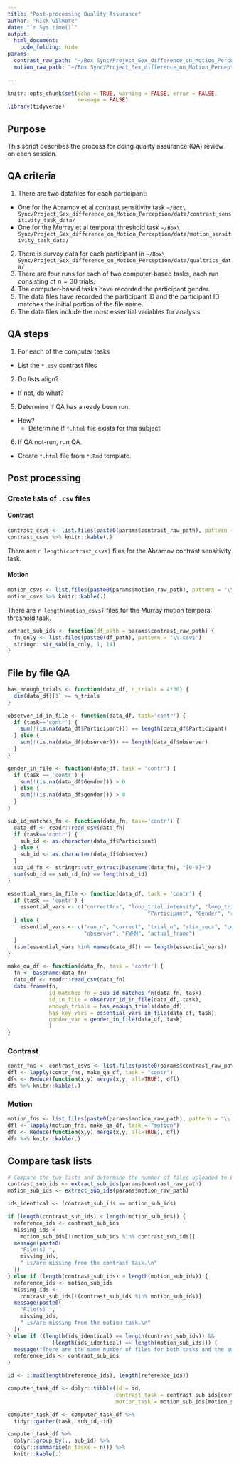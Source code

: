 ```yaml
---
title: "Post-processing Quality Assurance"
author: "Rick Gilmore"
date: "`r Sys.time()`"
output: 
  html_document:
    code_folding: hide
params:
  contrast_raw_path: "~/Box Sync/Project_Sex_difference_on_Motion_Perception/data/contrast_sensitivity_task_data"
  motion_raw_path: "~/Box Sync/Project_Sex_difference_on_Motion_Perception/data/motion_temporal_threshold_data"
  
---
```


```r
knitr::opts_chunk$set(echo = TRUE, warning = FALSE, error = FALSE,
                      message = FALSE)
library(tidyverse)
```

## Purpose

This script describes the process for doing quality assurance (QA) review on each session.

## QA criteria

1. There are two datafiles for each participant:
  - One for the Abramov et al contrast sensitivity task `~/Box\ Sync/Project_Sex_difference_on_Motion_Perception/data/contrast_sensitivity_task_data/`
  - One for the Murray et al temporal threshold task `~/Box\ Sync/Project_Sex_difference_on_Motion_Perception/data/motion_sensitivity_task_data/`
2. There is survey data for each participant in `~/Box\ Sync/Project_Sex_difference_on_Motion_Perception/data/qualtrics_data/`
3. There are four runs for each of two computer-based tasks, each run consisting of $n=30$ trials.
4. The computer-based tasks have recorded the participant gender.
6. The data files have recorded the participant ID and the participant ID matches the initial portion of the file name.
7. The data files include the most essential variables for analysis.

## QA steps

1. For each of the computer tasks
  - List the `*.csv` contrast files
2. Do lists align?
  - If not, do what?
5. Determine if QA has already been run.
  - How?
    - Determine if `*.html` file exists for this subject
6. If QA not-run, run QA.
  - Create `*.html` file from `*.Rmd` template.

## Post processing

<!-- ### Copy files to `.csv`, `.psydat`, and `.log` directories -->

<!-- ```{r list-files} -->
<!-- # Now incorporated into copy_data_files() -->
<!-- # contrast_sens_files <- list.files(params$contrast_raw_path, pattern = "\\.csv$", full.names = TRUE) -->
<!-- # motion_thresh_files <- list.files(params$motion_raw_path, pattern = "\\.csv$", full.names = TRUE) -->
<!-- ``` -->

<!-- ```{r create-copy_data_files-function } -->
<!-- copy_data_files <- -->
<!--   function(df_path = params$contrast_raw_path, -->
<!--            df_type = "csv") { -->
<!--     these_files <- -->
<!--       list.files( -->
<!--         path = df_path, -->
<!--         pattern = paste0("\\.", df_type, "$"), -->
<!--         full.names = TRUE -->
<!--       ) -->
<!--     file.copy(from = these_files, to = paste0(df_path, "/", df_type, "/.")) -->
<!--   } -->
<!-- ``` -->

<!-- ```{r copy-contrast-sens-files} -->
<!-- copy_data_files(params$contrast_raw_path, df_type = "csv") -->
<!-- copy_data_files(params$contrast_raw_path, df_type = "log") -->
<!-- copy_data_files(params$contrast_raw_path, df_type = "psydat") -->
<!-- ``` -->

<!-- ```{r copy-motion-thresh-files} -->
<!-- copy_data_files(params$motion_raw_path, df_type = "csv") -->
<!-- copy_data_files(params$motion_raw_path, df_type = "psydat") -->
<!-- ``` -->

### Create lists of `.csv` files

#### Contrast

```r
contrast_csvs <- list.files(paste0(params$contrast_raw_path), pattern = "\\.csv$")
contrast_csvs %>% knitr::kable(.)
```

There are `r length(contrast_csvs)` files for the Abramov contrast sensitivity task.

#### Motion

```r
motion_csvs <- list.files(paste0(params$motion_raw_path), pattern = "\\.csv$")
motion_csvs %>% knitr::kable(.)
```

There are `r length(motion_csvs)` files for the Murray motion temporal threshold task.

```r
extract_sub_ids <- function(df_path = params$contrast_raw_path) {
  fn_only <- list.files(paste0(df_path), pattern = "\\.csv$")
  stringr::str_sub(fn_only, 1, 14)
}
```

## File by file QA

```r
has_enough_trials <- function(data_df, n_trials = 4*30) {
  dim(data_df)[1] >= n_trials
}

observer_id_in_file <- function(data_df, task='contr') {
  if (task=='contr') {
    sum(!(is.na(data_df$Participant))) == length(data_df$Participant)
  } else {
    sum(!(is.na(data_df$observer))) == length(data_df$observer)
  }
}

gender_in_file <- function(data_df, task = 'contr') {
  if (task == 'contr') {
    sum(!(is.na(data_df$Gender))) > 0    
  } else {
    sum(!(is.na(data_df$gender))) > 0 
  }
}

sub_id_matches_fn <- function(data_fn, task='contr') {
  data_df <- readr::read_csv(data_fn)
  if (task=='contr') {
    sub_id <- as.character(data_df$Participant)
  } else {
    sub_id <- as.character(data_df$observer)
  }
  sub_id_fn <- stringr::str_extract(basename(data_fn), "[0-9]+")
  sum(sub_id == sub_id_fn) == length(sub_id)
} 

essential_vars_in_file <- function(data_df, task = 'contr') {
  if (task == 'contr') {
    essential_vars <- c("correctAns", "loop_trial.intensity", "loop_trial.thisN",
                                            "Participant", "Gender", "resp.rt")
  } else {
    essential_vars <- c("run_n", "correct", "trial_n", "stim_secs", "correct", "rt",
                        "observer", "FWHM", "actual_frame")
  }
  (sum(essential_vars %in% names(data_df)) == length(essential_vars))
}

make_qa_df <- function(data_fn, task = 'contr') {
  fn <- basename(data_fn)
  data_df <- readr::read_csv(data_fn)
  data.frame(fn,
             id_matches_fn = sub_id_matches_fn(data_fn, task),
             id_in_file = observer_id_in_file(data_df, task),
             enough_trials = has_enough_trials(data_df),
             has_key_vars = essential_vars_in_file(data_df, task),
             gender_var = gender_in_file(data_df, task)
             )
}
```

### Contrast

```r
contr_fns <- contrast_csvs <- list.files(paste0(params$contrast_raw_path), pattern = "\\.csv$", full.names = TRUE)
dfl <- lapply(contr_fns, make_qa_df, task = "contr")
dfs <- Reduce(function(x,y) merge(x,y, all=TRUE), dfl)
dfs %>% knitr::kable(.)
```

### Motion

```r
motion_fns <- list.files(paste0(params$motion_raw_path), pattern = "\\.csv$", full.names = TRUE)
dfl <- lapply(motion_fns, make_qa_df, task = "motion")
dfs <- Reduce(function(x,y) merge(x,y, all=TRUE), dfl)
dfs %>% knitr::kable(.)
```

## Compare task lists

```r
# Compare the two lists and determine the number of files uploaded to Box for each task.
contrast_sub_ids <- extract_sub_ids(params$contrast_raw_path)
motion_sub_ids <- extract_sub_ids(params$motion_raw_path)
```

```r
ids_identical <- (contrast_sub_ids == motion_sub_ids)

if (length(contrast_sub_ids) < length(motion_sub_ids)) {
  reference_ids <- contrast_sub_ids
  missing_ids <-
    motion_sub_ids[!(motion_sub_ids %in% contrast_sub_ids)]
  message(paste0(
    "File(s) ",
    missing_ids,
    " is/are missing from the contrast task.\n"
  ))
} else if (length(contrast_sub_ids) > length(motion_sub_ids)) {
  reference_ids <- motion_sub_ids
  missing_ids <-
    contrast_sub_ids[!(contrast_sub_ids %in% motion_sub_ids)]
  message(paste0(
    "File(s) ",
    missing_ids,
    " is/are missing from the motion task.\n"
  ))
} else if ((length(ids_identical) == length(contrast_sub_ids)) &&
              (length(ids_identical) == length(motion_sub_ids))) {
  message("There are the same number of files for both tasks and the sub_ids match.")
  reference_ids <- contrast_sub_ids
}
```

```r
id <- 1:max(length(reference_ids), length(reference_ids))

computer_task_df <- dplyr::tibble(id = id,
                                  contrast_task = contrast_sub_ids[contrast_sub_ids %in% reference_ids],
                                  motion_task = motion_sub_ids[motion_sub_ids %in% reference_ids])

computer_task_df <- computer_task_df %>%
  tidyr::gather(task, sub_id,-id)

computer_task_df %>%
  dplyr::group_by(., sub_id) %>%
  dplyr::summarise(n_tasks = n()) %>%
  knitr::kable(.)
```

